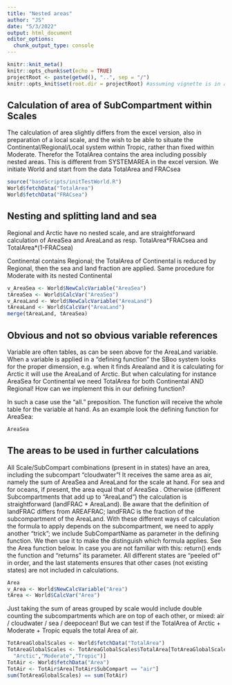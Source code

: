 ```yaml
---
title: "Nested areas"
author: "JS"
date: "5/3/2022"
output: html_document
editor_options: 
  chunk_output_type: console
---
```


```r
knitr::knit_meta()
knitr::opts_chunk$set(echo = TRUE)
projectRoot <- paste(getwd(), "..", sep = "/")
knitr::opts_knit$set(root.dir = projectRoot) #assuming vignette is in a direct subfolder of the project
```

## Calculation of area of SubCompartment within Scales

The calculation of area slightly differs from the excel version, also in preparation of a local scale, and the wish to be able to situate the Continental/Regional/Local system within Tropic, rather than fixed within Moderate. Therefor the TotalArea contains the area including possibly nested areas. This is different from SYSTEMAREA in the excel version. We initiate World and start from the data TotalArea and FRACsea

```r
source("baseScripts/initTestWorld.R")
World$fetchData("TotalArea")
World$fetchData("FRACsea")

```

## Nesting and splitting land and sea

Regional and Arctic have no nested scale, and are straightforward calculation of AreaSea and AreaLand as resp. TotalArea\*FRACsea and TotalArea\*(1-FRACsea)

Continental contains Regional; the TotalArea of Continental is reduced by Regional, then the sea and land fraction are applied. Same procedure for Moderate with its nested Continental

```r
v_AreaSea <- World$NewCalcVariable("AreaSea")
tAreaSea <- World$CalcVar("AreaSea")
v_AreaLand <- World$NewCalcVariable("AreaLand")
tAreaLand <- World$CalcVar("AreaLand")
merge(tAreaLand, tAreaSea)
```

## Obvious and not so obvious variable references

Variable are often tables, as can be seen above for the AreaLand variable. When a variable is applied in a "defining function" the SBoo system looks for the proper dimension, e.g. when it finds Arealand and it is calculating for Arctic it will use the AreaLand of Arctic. But when calculating for instance AreaSea for Continental we need TotalArea for both Continental AND Regional! How can we implement this in our defining function?

In such a case use the "all." preposition. The function will receive the whole table for the variable at hand. As an example look the defining function for AreaSea:

```r
AreaSea
```

## The areas to be used in further calculations

All Scale/SubCompart combinations (present in in states) have an area, including the subcompart "cloudwater"! It receives the same area as air, namely the sum of AreaSea and AreaLand for the scale at hand. For sea and for oceans, if present, the area equal that of AreaSea . Otherwise (different Subcompartments that add up to "AreaLand") the calculation is straightforward (landFRAC \* AreaLand). Be aware that the definition of landFRAC differs from AREAFRAC; landFRAC is the fraction of the subcompartment of the AreaLand. With these different ways of calculation the formula to apply depends on the subcompartment, we need to apply another "trick"; we include SubCompartName as parameter in the defining function. We then use it to make the distinguish which formula applies. See the Area function below. In case you are not familiar with this: return() ends the function and "returns" its parameter. All different states are "peeled of" in order, and the last statements ensures that other cases (not existing states) are not included in calculations.

```r
Area
v_Area <- World$NewCalcVariable("Area")
tArea <- World$CalcVar("Area")
```

Just taking the sum of areas grouped by scale would include double counting the subcompartments which are on top of each other, or mixed: air / cloudwater / sea / deepocean! But we can test if the TotalArea of Arctic + Moderate + Tropic equals the total Area of air.

```r
TotAreaGlobalScales <- World$fetchData("TotalArea")
TotAreaGlobalScales <- TotAreaGlobalScales$TotalArea[TotAreaGlobalScales$Scale %in% c(
  "Arctic","Moderate","Tropic")]
TotAir <- World$fetchData("Area")
TotAir <- TotAir$Area[TotAir$SubCompart == "air"]
sum(TotAreaGlobalScales) == sum(TotAir)
```
